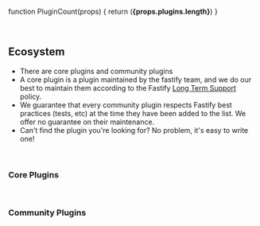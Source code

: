 
function PluginCount(props) {
    return (<b>{props.plugins.length}</b>)
}

<br/>

## Ecosystem 

- There are <PluginCount plugins={plugins.corePlugins}/> core plugins and <PluginCount plugins={plugins.communityPlugins}/> community plugins
- A core plugin is a plugin maintained by the fastify team, and we do our best to maintain them according to the Fastify [Long Term Support]( https://github.com/fastify/fastify/blob/main/docs/Reference/LTS.md) policy.
- We guarantee that every community plugin respects Fastify best practices (tests, etc) at the time they have been added to the list. We offer no guarantee on their maintenance.
- Can't find the plugin you're looking for? No problem, <Link to='plugins'>it's easy to write one!</Link>
  
<br/>

### Core Plugins

<PluginsTable plugins={plugins.corePlugins}/>  

<br/>

### Community Plugins

<PluginsTable plugins={plugins.communityPlugins}/>